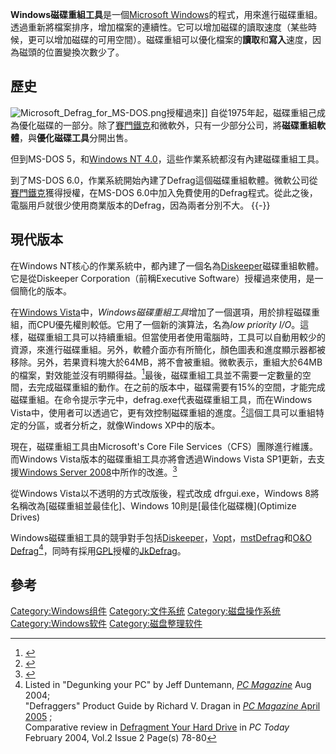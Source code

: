 {{noteTA
|G1=IT
|G2=Windows
}}
{{Infobox Windows component
| name               = 磁碟重組工具
| logo               = Defrag icon.png
| logo_size          = 64px
| screenshot         = Windows Vista Disk Defragmenter.png
| screenshot_size    = 250px
| caption            = [[Windows_Vista|Windows Vista]]中，磁碟重組工具的主畫面
| included_with      = 
| replaces           = 
| replaced_by        = 
| related_components = 
}}
<!--已由測試中的新模版取代
{{Infobox Software|
|name = 磁碟重組工具
|screenshot = [[File:Windows_Vista_Disk_Defragmenter.png|250px]]
|logo = [[File:Defrag_icon.png|64px]]
|caption = [[Windows_Vista|Windows Vista]]中，磁碟重組工具的主畫面。
|developer = [[Microsoft|Microsoft]]
|latest_release_version = 6.0.6000.16386
|latest_release_date = 2006年11月8日
|operating_system = [[Microsoft_Windows|Microsoft Windows]]
|genre = [[磁盘整理软件|磁盘整理软件]]
|license = [[專有軟體|專有軟體]]
|website = [http://www.microsoft.com/windows Microsoft Windows]
}}
-->
'''Windows磁碟重組工具'''是一個[[Microsoft_Windows|Microsoft Windows]]的程式，用來進行磁碟重組。透過重新將檔案排序，增加檔案的連續性。它可以增加磁碟的讀取速度（某些時候，更可以增加磁碟的可用空間）。磁碟重組可以優化檔案的'''讀取'''和'''寫入'''速度，因為磁頭的位置變換次數少了。

==歷史==
[[File:Microsoft_Defrag_for_MS-DOS.png|left]]授權過來]]
自從1975年起，磁碟重組己成為優化磁碟的一部分。除了[[賽門鐵克|賽門鐵克]]和微軟外，只有一少部分公司，將'''磁碟重組軟體'''，與'''優化磁碟工具'''分開出售。

但到MS-DOS 5，和[[Windows_NT_4.0|Windows NT 4.0]]，這些作業系統都沒有內建磁碟重組工具。

到了MS-DOS 6.0，作業系統開始內建了Defrag這個磁碟重組軟體。微軟公司從[[賽門鐵克|賽門鐵克]]獲得授權，在MS-DOS 6.0中加入免費使用的Defrag程式。從此之後，電腦用戶就很少使用商業版本的Defrag，因為兩者分別不大。
{{-}}
== 現代版本 ==
在Windows NT核心的作業系統中，都內建了一個名為[[Diskeeper|Diskeeper]]磁碟重組軟體。它是從Diskeeper Corporation（前稱Executive Software）授權過來使用，是一個簡化的版本。

在[[Windows_Vista|Windows Vista]]中，''Windows磁碟重組工具''增加了一個選項，用於排程磁碟重組，而CPU優先權則較低。它用了一個新的演算法，名為''low priority I/O''。這樣，磁碟重組工具可以持續重組。但當使用者使用電腦時，工具可以自動用較少的資源，來進行磁碟重組。另外，軟體介面亦有所簡化，顏色圖表和進度顯示器都被移除。另外，若果資料塊大於64MB，將不會被重組。微軟表示，重組大於64MB的檔案，對效能並沒有明顯得益。<ref>{{Cite web |url=http://blogs.technet.com/filecab/articles/440717.aspx |title=Disk Defragmenter FAQs |access-date=2007-10-17 |archive-url=https://web.archive.org/web/20100428092019/http://blogs.technet.com/filecab/articles/440717.aspx |archive-date=2010-04-28 |dead-url=yes }}</ref>最後，磁碟重組工具並不需要一定數量的空間，去完成磁碟重組的動作。在之前的版本中，磁碟需要有15%的空間，才能完成磁碟重組。在命令提示字元中，defrag.exe代表磁碟重組工具，而在Windows Vista中，使用者可以透過它，更有效控制磁碟重組的進度。<ref>{{cite web
 |url         = http://www.windowsvistauserguide.com/disk_defragmenter.htm
 |title       = Disk Defragmenter
 |work        = User Guide
 |publisher   = Windows Vista User Guide
 |year        = January 27, 2007
 |accessdate  = 2007-01-27
 |deadurl     = yes
 |archiveurl  = https://web.archive.org/web/20070213093537/http://www.windowsvistauserguide.com/disk_defragmenter.htm
 |archivedate = 2007年2月13日
}}</ref>這個工具可以重組特定的分區，或者分析之，就像Windows XP中的版本。

現在，磁碟重組工具由Microsoft's Core File Services（CFS）團隊進行維護。而Windows Vista版本的磁碟重組工具亦將會透過Windows Vista SP1更新，去支援[[Windows_Server_2008|Windows Server 2008]]中所作的改進。<ref>{{Cite web |url=http://blogs.technet.com/filecab/archive/2007/01/26/don-t-judge-a-book-by-its-cover-why-windows-vista-defrag-is-cool.aspx |title=Disk Defragmenter in Windows Vista and Windows Server "Longhorn" |access-date=2007-10-17 |archive-url=https://web.archive.org/web/20100428092014/http://blogs.technet.com/filecab/archive/2007/01/26/don-t-judge-a-book-by-its-cover-why-windows-vista-defrag-is-cool.aspx |archive-date=2010-04-28 |dead-url=yes }}</ref>

從Windows Vista以不透明的方式改版後，程式改成 dfrgui.exe，Windows 8將名稱改為[磁碟重組並最佳化]、Windows 10則是[最佳化磁碟機](Optimize Drives)

Windows磁碟重組工具的競爭對手包括[[Diskeeper|Diskeeper]]，[[Vopt|Vopt]]，[[mstDefrag|mstDefrag]]和[[O&O_Defrag|O&O Defrag]]<ref>Listed in "Degunking your PC" by Jeff Duntemann, [http://www.pcmag.com/article2/0,1759,1819169,00.asp ''PC Magazine''] {{Wayback|url=http://www.pcmag.com/article2/0,1759,1819169,00.asp |date=20071026010854 }} Aug 2004;<br />
"Defraggers" Product Guide by Richard V. Dragan in [http://www.pcmag.com/article2/0,1759,1811993,00.asp ''PC Magazine'' April 2005] {{Wayback|url=http://www.pcmag.com/article2/0,1759,1811993,00.asp |date=20071012020546 }};<br />
Comparative review in [http://www.pctoday.com/Editorial/article.asp?article=articles/2004/t0202/26t02/26t02.asp&guid= Defragment Your Hard Drive] {{Wayback|url=http://www.pctoday.com/Editorial/article.asp?article=articles%2F2004%2Ft0202%2F26t02%2F26t02.asp&guid= |date=20100115172810 }} in ''PC Today'' February 2004, Vol.2 Issue 2 Page(s) 78-80</ref>，同時有採用[[GPL|GPL]]授權的[[JkDefrag|JkDefrag]]。

==參考==
{{reflist}}

{{視窗應用程式}}
[[Category:Windows组件|Category:Windows组件]]
[[Category:文件系统|Category:文件系统]]
[[Category:磁盘操作系统|Category:磁盘操作系统]]
[[Category:Windows软件|Category:Windows软件]]
[[Category:磁盘整理软件|Category:磁盘整理软件]]